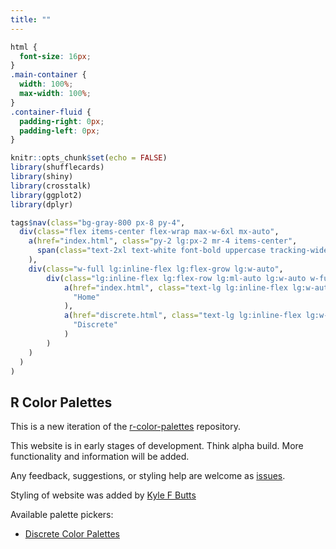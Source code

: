 ```yaml
---
title: ""
---
```


<script language="JavaScript" SRC="display.js"></script>
<script language="JavaScript" SRC="data.js"></script>
<script src="https://cdn-tailwindcss.vercel.app/?plugins=forms,typography,aspect-ratio,line-clamp"></script>

```css
html {
  font-size: 16px;
}
.main-container {
  width: 100%;
  max-width: 100%;
}
.container-fluid {
  padding-right: 0px;
  padding-left: 0px;
}
```


```r
knitr::opts_chunk$set(echo = FALSE)
library(shufflecards)
library(shiny)
library(crosstalk)
library(ggplot2)
library(dplyr)

```

<div class="min-h-screen bg-gray-100">

```r
tags$nav(class="bg-gray-800 px-8 py-4",
  div(class="flex items-center flex-wrap max-w-6xl mx-auto",
    a(href="index.html", class="py-2 lg:px-2 mr-4 items-center",
      span(class="text-2xl text-white font-bold uppercase tracking-wide", "Palette Picker")
    ),
    div(class="w-full lg:inline-flex lg:flex-grow lg:w-auto",
        div(class="lg:inline-flex lg:flex-row lg:ml-auto lg:w-auto w-full lg:items-center items-start flex flex-col lg:h-auto",
            a(href="index.html", class="text-lg lg:inline-flex lg:w-auto w-full lg:px-4 py-2 rounded text-gray-200 items-center justify-center hover:bg-gray-900 hover:text-white",
              "Home"  
            ),
            a(href="discrete.html", class="text-lg lg:inline-flex lg:w-auto w-full lg:px-4 py-2 rounded text-gray-200 items-center justify-center hover:bg-gray-900 hover:text-white",
              "Discrete"  
            )
        )
    )
  )
)
```


<div class="max-w-6xl py-24 mx-auto prose">

# R Color Palettes

This is a new iteration of the [r-color-palettes](https://github.com/EmilHvitfeldt/r-color-palettes) repository.

This website is in early stages of development. Think alpha build. More functionality and information will be added.

Any feedback, suggestions, or styling help are welcome as [issues](https://github.com/EmilHvitfeldt/r-color-palettes/issues).

Styling of website was added by [Kyle F Butts](https://twitter.com/kylefbutts)

Available palette pickers:

- [Discrete Color Palettes](discrete.html)

</div>
</div>